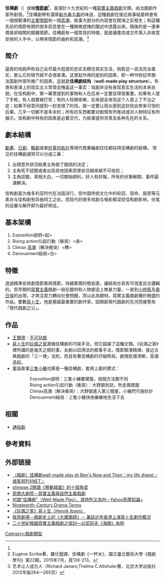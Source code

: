 {{多個問題|
{{copyedit}}
{{Unreferenced |time=2009-08-22T02:30:25+00:00 }}
{{Original research|time=2012-08-15T06:10:11+00:00}}
}}
'''佳構劇'''（{{lang-en|'''Well-made play'''}}）或稱'''[[情节剧|情節劇]]'''<ref name=":0" />，是源於十九世紀的一種[[寫實主義|寫實主義]][[戲劇|戲劇]]文類，由法國劇作家{{Link-en|尤金‧司克里布|Eugène Scribe|尤金‧司克里布}}所創發。<ref name=":0">Eugène Scribe著，羅仕龍譯，佳構劇《一杯水》，國立臺北藝術大學《戲劇學刊》第22期，2015年7月，頁139-213。</ref>佳構劇帶有濃厚[[新古典主義|新古典主義]]的味道，這種戲劇在接近故事結尾時會有一個很緊湊的[[情節|主要情節]]和一個[[高潮_(叙事)|高潮]]，故事大部分的內容會在開演之前發生；和這種先前的情節有關的很多訊息會在一種微微遮掩的闡述中透露出來。隨後的是一連串偶發卻相關的錯雜情節。佳構劇有一個常見的特徵，就是讓書信或文件落入非故意安排的人手中，以帶來情節的曲折和高潮。<ref>艺术让人成为人（Richard Janaro,Thelma C.Altshuler著，北京大学出版社2012年版264—265页）</ref>

==简介==
逼真的戏剧声称自己会尽最大程度的忠实去模仿真实生活，倘若这一说法完全属实，那么它的情节就不会很紧凑。这里起作用的是别的因素，即一种19世纪早期法国剧作家所推广的因素，这就是'''佳構劇结构'''（'''well-made play structure'''）。布景和表演上的现实主义常常会掩盖这一事实：戏剧并没有表现真实生活的本来状貌。在佳构剧中，第一幕里提到的事物和人在后来一定要显得很重要。如果有人提了手枪，有人就要被打死；有的人轻微咳嗽，后来就会发现这个人患上了不治之症；如果不经意间提到一封发错了的信，就一定要让观众感到这封信会带来可怕的后果。几乎一切都不是多余的；所有的东西都要对剧情有所推进或对人物特征有所展示。佳构剧中特有的因素是必要交代，为故事提供背景及各种先在的关系。

==劇本結構==
[[動畫|動畫]]、[[日劇|日劇]]、[[韓劇|韓劇]]或者[[好莱坞影片|好莱坞影片]]等現代商業編劇往往都採用佳構劇的結構。
常见的佳構劇通常可以分成三幕：
#出現意外狀況結果主角做了錯誤的決定；
#主角死不認錯或者出现其他因素而使狀況越來越不可收拾；
#主角認錯，真相大白，一切開始順利，好人有好報，所有的伏筆解開，事件圓滿解決。
佳构剧虽为维多利亚时代在法国流行，但中国传统文化中的轮回、宿命、报恩等元素亦与佳构剧有异曲同工之处。而现代的很多戏剧与电影都深受佳构剧影响，伏笔的设置与解开即为最好例证。

==基本架構==
#Exposition說明<起>
#Rising action引起行動（衝突）<承>
#Climax [[高潮_(叙事)|高潮]]（解決衝突）<轉>
#Denouement結局<合>

==特徵==
透過精準安排劇情節奏與情節，持續累積的懸宕感，讓結局亦具有可信度且合邏輯的。但早期的[[寫實主義|寫實主義]]戲劇一般在題材和人物塑造上無甚力量，一直到[[小仲馬|小仲馬]]及[[奥日埃|奥日埃]]的出現，才將注意力轉向社會問題，而以此為題材。寫實主義戲劇臻於極盛的作品，要數[[易卜生|易卜生]]，他是挪威最重要的劇作家，因開創現代戲劇的先河而被譽為「現代戲劇之父」。

==作品==
*[[王爾德|王爾德]]：[[不可兒戲|不可兒戲]]
*[[易卜生|易卜生]]的[[玩偶之家|玩偶之家]]遵循佳構劇的巧喻手法，但它超越了這種文類。《玩偶之家》裡所講的是幾天之間的事，全劇以回溯法的敘事手法，情節緊湊精煉，接近古典戲劇的「三一律」法則，而且有著佳構劇的仔細佈局，劇情肌理清晰，高潮迭起。
*童話故事[[三隻小豬|三隻小豬]]也算是一種佳構劇，套用上面的模式：
::Exposition說明：三隻小豬要建屋，個個方法都不同
::Rising action引起行動（衝突）：大野狼到訪，吹走兩間屋
::Climax高潮（解決衝突）：大野狼進入第三間屋，小豬們巧施妙計
::Denouement結局：三隻小豬快快樂樂地生活下去

==相關==
* [[通俗劇|通俗劇]]

==參考資料==
{{reflist}}

== 外部链接 ==
* [https://web.archive.org/web/20160304203303/http://warmball.pixnet.net/blog/post/13150265-%E3%80%94%E6%88%B2%E5%8A%87%E3%80%95%E4%BD%B3%E6%A7%8B%E5%8A%87--well-made-play 〔戲劇〕佳構劇well-made play @ Ben's Now and Then：my life digest ::痞客邦PIXNET ::]
* [https://web.archive.org/web/20080629022708/http://yamyoukan.net/wordpress/archives/3729 glimpse 2閱讀《移動城堡》的十個角度]
* [http://blog.yam.com/mktheatre/article/5851397 民間大劇院－寫實主義與自然主義戲劇] {{Wayback|url=http://blog.yam.com/mktheatre/article/5851397 |date=20160309182453 }}
* [http://tw.knowledge.yahoo.com/question/question?qid=1306030103128  何謂"佳構劇"（Well-Made Play），其特色又為何--Yahoo奇摩知識+]{{dead link|date=2017年11月 |bot=InternetArchiveBot |fix-attempted=yes }}
* [https://web.archive.org/web/20061207171858/http://www.english.uiuc.edu/lit_resources/English%20102/Miscellaneous/Terms/nineteenth_century_drama_terms.htm Nineteenth-Century Drama Terms]
* [http://blog.pixnet.net/Msnowycloud/post/6429000 《玩偶之家》易卜生（Henrik Ibsen）]
* [https://web.archive.org/web/20070128051032/http://www.ithinktheatre.com/test05/t05p06.html 我思劇場－戲劇史上的《大建築師》-- 兼談近年香港上演易卜生劇作概況]
* [http://mail.nhu.edu.tw/~society/e-j/49/49-32.htm 二十世紀俄國寫實主義戲劇之探討—以契訶夫《海鷗》為例] {{Wayback|url=http://mail.nhu.edu.tw/~society/e-j/49/49-32.htm |date=20071215075347 }}

{{Authority control}}

[[Category:戲劇類型|Category:戲劇類型]]